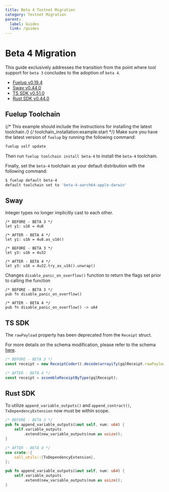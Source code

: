 ```yaml
---
title: Beta 4 Testnet Migration 
category: Testnet Migration
parent:
  label: Guides
  link: /guides
---
```


# Beta 4 Migration

This guide exclusively addresses the transition from the point where tool support for `beta 3` concludes to the adoption of `beta 4`.

- [Fuelup v0.19.4](https://github.com/FuelLabs/fuelup/releases/tag/v0.19.4)
- [Sway v0.44.0](https://github.com/FuelLabs/sway/releases/tag/v0.44.0)
- [TS SDK v0.51.0](https://github.com/FuelLabs/fuels-ts/releases/tag/v0.51.0)
- [Rust SDK v0.44.0](https://github.com/FuelLabs/fuels-rs/releases/tag/v0.44.0)

## Fuelup Toolchain
{/* This example should include the instructions for installing the latest toolchain */}
{/* toolchain_installation:example:start */}
Make sure you have the latest version of `fuelup` by running the following command:

```sh
fuelup self update
```

Then run `fuelup toolchain install beta-4` to install the `beta-4` toolchain.

Finally, set the `beta-4` toolchain as your default distribution with the following command:

```sh
$ fuelup default beta-4
default toolchain set to 'beta-4-aarch64-apple-darwin'
```

## Sway 
Integer types no longer implicitly cast to each other.
```sway
/* BEFORE - BETA 3 */
let y1: u16 = 4u8

/* AFTER - BETA 4 */
let y1: u16 = 4u8.as_u16()
```

```sway
/* BEFORE - BETA 3 */
let y3: u16 = 4u32

/* AFTER - BETA 4 */
let y3: u16 = 4u32.try_as_u16().unwrap()
```

Changes `disable_panic_on_overflow()` function to return the flags set
prior to calling the function

```sway
/* BEFORE - BETA 3 */
pub fn disable_panic_on_overflow() 

/* AFTER - BETA 4 */
pub fn disable_panic_on_overflow() -> u64
```

## TS SDK
The `rawPayload` property has been deprecated from the `Receipt` struct.

For more details on the schema modification, please refer to the schema [here](https://graphql-docs.fuel.network/docs/reference/objects/#receipt).

```typescript
/* BEFORE - BETA 3 */
const receipt = new ReceiptCoder().decode(arrayify(gqlReceipt.rawPayload), 0)[0];

/* AFTER - BETA 4 */
const receipt = assembleReceiptByType(gqlReceipt);
```

## Rust SDK
To utilize `append_variable_outputs()` and `append_contract()`, `TxDependencyExtension` now must be within scope.

```rust
/* BEFORE - BETA 3 */
pub fn append_variable_outputs(&mut self, num: u64) {
    self.variable_outputs
        .extend(new_variable_outputs(num as usize));
}

/* AFTER - BETA 4 */
use crate::{
    call_utils::{TxDependencyExtension},
};

pub fn append_variable_outputs(&mut self, num: u64) {
    self.variable_outputs
        .extend(new_variable_outputs(num as usize));
}
```
